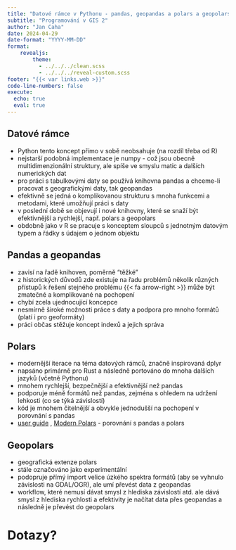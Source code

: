 ```yaml
---
title: "Datové rámce v Pythonu - pandas, geopandas a polars a geopolars"
subtitle: "Programování v GIS 2"
author: "Jan Caha"
date: 2024-04-29
date-format: "YYYY-MM-DD"
format: 
    revealjs:
        theme: 
          - ../../../clean.scss 
          - ../../../reveal-custom.scss
footer: "{{< var links.web >}}"
code-line-numbers: false
execute:
  echo: true
  eval: true
---
```


## Datové rámce

- [Python]{.software} tento koncept přímo v sobě neobsahuje (na rozdíl třeba od [R]{.software})
- nejstarší podobná implementace je [numpy]{.software} - což jsou obecně multidimenzionální struktury, ale spíše ve smyslu matic a dalších numerických dat
- pro práci s tabulkovými daty se používá knihovna [pandas]{.software} a chceme-li pracovat s geografickými daty, tak [geopandas]{.software}
- efektivně se jedná o komplikovanou strukturu s mnoha funkcemi a metodami, které umožňují práci s daty
- v poslední době se objevují i nové knihovny, které se snaží být efektivnější a rychlejší, např. [polars]{.software} a [geopolars]{.software}
- obdobně jako v [R]{.software} se pracuje s konceptem sloupců s jednotným datovým typem a řádky s údajem o jednom objektu

## Pandas a geopandas

- zavisí na řadě knihoven, poměrně "těžké"
- z historických důvodů zde existuje na řadu problémů několik různých přístupů k řešení stejného problému {{< fa arrow-right >}} může být zmatečné a komplikované na pochopení
- chybí zcela ujednocující koncepce
- nesmírně široké možnosti práce s daty a podpora pro mnoho formátů (platí i pro geoformáty)
- práci občas stěžuje koncept indexů a jejich správa

## Polars

- modernější iterace na téma datových rámců, značně inspirovaná [dplyr]{.software}
- napsáno primárně pro [Rust]{.software} a následně portováno do mnoha dalších jazyků (včetně Pythonu)
- mnohem rychlejší, bezpečnější a efektivnější než [pandas]{.software}
- podporuje méně formátů než [pandas]{.software}, zejména s ohledem na udržení lehkosti (co se týká závislostí)
- kód je mnohem čitelnější a obvykle jednodušší na pochopení v porovnání s [pandas]{.software}
- [user guide](https://docs.pola.rs/) , [Modern Polars](https://kevinheavey.github.io/modern-polars/) - porovnání s [pandas]{.software} a [polars]{.software}

## Geopolars

- geografická extenze [polars]{.software}
- stále označováno jako experimentální
- podopruje přímý import velice úzkého spektra formátů (aby se vyhnulo závislosti na [GDAL/OGR]{.software}), ale umí převést data z [geopandas]{.software}
- workflow, které nemusí dávat smysl z hlediska závislostí atd. ale dává smysl z hlediska rychlosti a efektivity je načítat data přes [geopandas]{.software} a následně je převést do [geopolars]{.software}

# Dotazy? {.center}